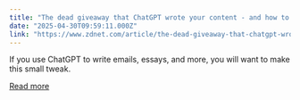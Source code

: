```yaml
---
title: "The dead giveaway that ChatGPT wrote your content - and how to work around it"
date: "2025-04-30T09:59:11.000Z"
link: "https://www.zdnet.com/article/the-dead-giveaway-that-chatgpt-wrote-your-content-and-how-to-work-around-it/"
---
```


If you use ChatGPT to write emails, essays, and more, you will want to make this small tweak.

[Read more](https://www.zdnet.com/article/the-dead-giveaway-that-chatgpt-wrote-your-content-and-how-to-work-around-it/)
